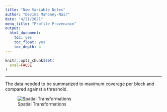 ```yaml
---
title: "New Variable Notes"
author: "Devika Mahoney-Nair"
date: "4/21/2021"
menu_title: "Profile Provenance"
output: 
  html_document:
    toc: yes
    toc_float: yes
    toc_depth: 4
---
```


```r
knitr::opts_chunk$set(
  eval=FALSE
)
```

------------------------------------------------------------------------

The data needed to be summarized to maximum coverage per block and compared against a threshold. 

![Spatial Transformations](images/Spatial Transformations.png)





